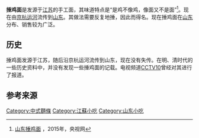 {{多個問題|
{{expand|time=2016-02-05T02:05:52+00:00}}
{{expert|time=2016-02-05T02:05:52+00:00}}
{{Refimprove|time=2016-07-07T04:25:30+00:00}}
}}
'''捶鸡面'''是发源于[[江苏|江苏]]的手工面，其味道特点是“是鸡不像鸡，像面又不是面”<ref>[http://tv.cntv.cn/video/VSET100247175699/7f9a85ea0cbd45f1b8b2dc57bf764ec6 山东捶鸡面] {{Wayback|url=http://tv.cntv.cn/video/VSET100247175699/7f9a85ea0cbd45f1b8b2dc57bf764ec6 |date=20160818045710 }}，2015年，央视网</ref>。现在由[[京杭运河|京杭运河]]流传到[[山东|山东]]。其做法需要反复地捶，因此而得名。现在捶鸡面在[[山东|山东]]分布、销售较为广泛。

== 历史 ==
捶鸡面发源于江苏，随后沿京杭运河流传到山东，现在没有失传。在明、清时代的一些历史资料中，并没有发现一些捶鸡面的记载。电视频道[[CCTV10|CCTV10]]曾经对其进行了报道。

== 参考来源 ==
{{reflist}}

{{food-stub}}
[[Category:中式麵條|Category:中式麵條]]
[[Category:江蘇小吃|Category:江蘇小吃]]
[[Category:山东小吃|Category:山东小吃]]